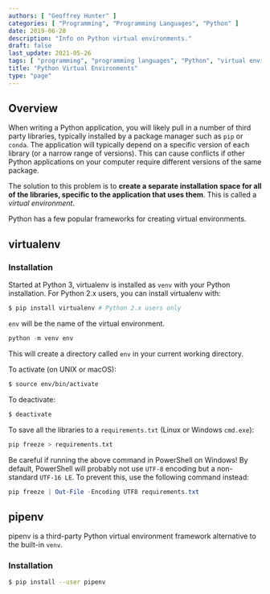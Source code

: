 ```yaml
---
authors: [ "Geoffrey Hunter" ]
categories: [ "Programming", "Programming Languages", "Python" ]
date: 2019-06-28
description: "Info on Python virtual environments."
draft: false
last_update: 2021-05-26
tags: [ "programming", "programming languages", "Python", "virtual environments", "virtualenv", "venv", "conda", "pipenv" ]
title: "Python Virtual Environments"
type: "page"
---
```


## Overview

When writing a Python application, you will likely pull in a number of third party libraries, typically installed by a package manager such as `pip` or `conda`. The application will typically depend on a specific version of each library (or a narrow range of versions). This can cause conflicts if other Python applications on your computer require different versions of the same package.

The solution to this problem is to **create a separate installation space for all of the libraries, specific to the application that uses them**. This is called a _virtual environment_.

Python has a few popular frameworks for creating virtual environments.

## virtualenv 

### Installation

Started at Python 3, virtualenv is installed as `venv` with your Python installation. For Python 2.x users, you can install virtualenv with:

```bash
$ pip install virtualenv # Python 2.x users only
```

`env` will be the name of the virtual environment.

```python
python -m venv env
```

This will create a directory called `env` in your current working directory.

To activate (on UNIX or macOS):

```bash
$ source env/bin/activate
```

To deactivate:

```bash
$ deactivate
```

To save all the libraries to a `requirements.txt` (Linux or Windows `cmd.exe`):

```bash
pip freeze > requirements.txt
```

Be careful if running the above command in PowerShell on Windows! By default, PowerShell will probably not use `UTF-8` encoding but a non-standard `UTF-16 LE`. To prevent this, use the following command instead:

```powershell
pip freeze | Out-File -Encoding UTF8 requirements.txt
```

## pipenv

pipenv is a third-party Python virtual environment framework alternative to the built-in `venv`.

### Installation

```bash
$ pip install --user pipenv
```
